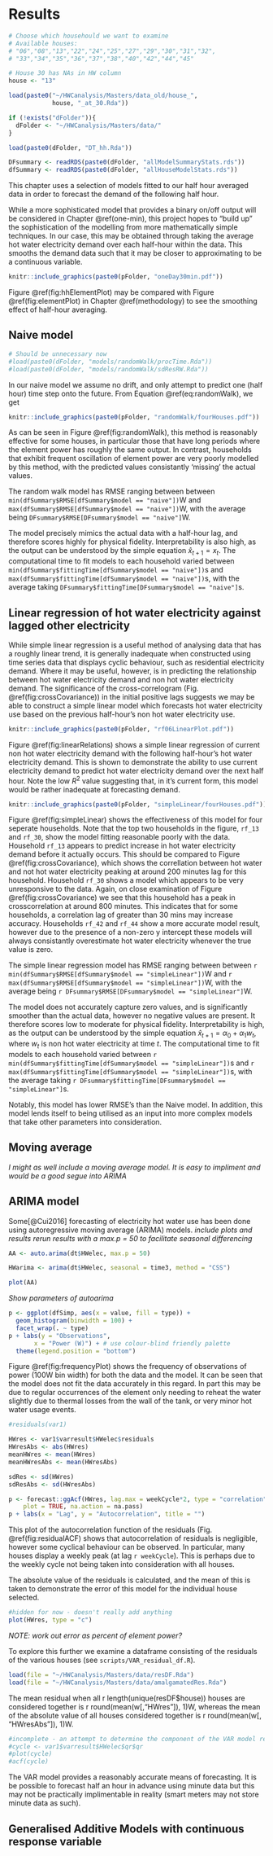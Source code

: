 # Results {#results}
<!--
```r
knitr::opts_chunk$set(echo=TRUE, engine.path = list(python = '/anaconda/bin/python'))
```
-->
```r
# Choose which househould we want to examine
# Available houses:
# "06","08","13","22","24","25","27","29","30","31","32",
# "33","34","35","36","37","38","40","42","44","45"

# House 30 has NAs in HW column
house <- "13"

load(paste0("~/HWCanalysis/Masters/data_old/house_",
            house, "_at_30.Rda"))

if (!exists("dFolder")){
  dFolder <- "~/HWCanalysis/Masters/data/" 
}

load(paste0(dFolder, "DT_hh.Rda"))

```

```r

DFsummary <- readRDS(paste0(dFolder, "allModelSummaryStats.rds"))
dfSummary <- readRDS(paste0(dFolder, "allHouseModelStats.rds"))
```
This chapter uses a selection of models fitted to our half hour averaged data in order to forecast the demand of the following half hour.

While a more sophisticated model that provides a binary on/off output will be considered in Chapter \@ref(one-min), this project hopes to "build up" the sophistication of the modelling from more mathematically simple techniques.
In our case, this may be obtained through taking the average hot water electricity demand over each half-hour within the data. This smooths the demand data such that it may be closer to approximating to be a continuous variable. 
```r
knitr::include_graphics(paste0(pFolder, "oneDay30min.pdf"))
```
Figure \@ref(fig:hhElementPlot) may be compared with Figure \@ref(fig:elementPlot) in Chapter \@ref(methodology) to see the smoothing effect of half-hour averaging.

## Naive model

```r
# Should be unnecessary now
#load(paste0(dFolder, "models/randomWalk/procTime.Rda"))
#load(paste0(dFolder, "models/randomWalk/sdResRW.Rda"))
```

In our naive model we assume no drift, and only attempt to predict one (half hour) time step onto the future. From Equation \@ref(eq:randomWalk), we get 
\begin{equation}
\hat x_{t+1} = x_t .
\end{equation}

```r
knitr::include_graphics(paste0(pFolder, "randomWalk/fourHouses.pdf"))
```

As can be seen in Figure \@ref(fig:randomWalk), this method is reasonably effective for some houses, in particular those that have long periods where the element power has roughly the same output. In contrast, households that exhibit frequent oscillation of element power are very poorly modelled by this method, with the predicted values consistantly 'missing' the actual values.

The random walk model has RMSE ranging between between `min(dfSummary$RMSE[dfSummary$model == "naive"])`W and `max(dfSummary$RMSE[dfSummary$model == "naive"])`W, with the average being `DFsummary$RMSE[DFsummary$model == "naive"]`W.

The model precisely mimics the actual data with a half-hour lag, and therefore scores highly for physical fidelity. Interpretability is also high, as the output can be understood by the simple equation $\hat x_{t+1} = x_t$. The computational time to fit models to each household varied between `min(dfSummary$fittingTime[dfSummary$model == "naive"])`s and `max(dfSummary$fittingTime[dfSummary$model == "naive"])`s, with the average taking `DFsummary$fittingTime[DFsummary$model == "naive"]`s.

## Linear regression of hot water electricity against lagged other electricity

While simple linear regression is a useful method of analysing data that has a roughly linear trend, it is generally inadequate when constructed using time series data that displays cyclic behaviour, such as residential electricity demand.
Where it may be useful, however, is in predicting the relationship between hot water electricity demand and non hot water electricity demand.
The significance of the cross-correlogram (Fig. \@ref(fig:crossCovariance)) in the initial positive lags suggests we may be able to construct a simple linear model which forecasts hot water electricity use based on the previous half-hour's non hot water electricity use.

```r
knitr::include_graphics(paste0(pFolder, "rf06LinearPlot.pdf"))
```

Figure \@ref(fig:linearRelations) shows a simple linear regression of current non hot water electricity demand with the following half-hour's hot water electricity demand. This is shown to demonstrate the ability to use current electricity demand to predict hot water electricity demand over the next half hour. Note the low $R^2$ value suggesting that, in it's current form, this model would be rather inadequate at forecasting demand.

```r
knitr::include_graphics(paste0(pFolder, "simpleLinear/fourHouses.pdf"))
```
Figure \@ref(fig:simpleLinear) shows the effectiveness of this model for four seperate households. Note that the top two households in the figure, `rf_13` and `rf_30`, show the model fitting reasonable poorly with the data. 
Household `rf_13` appears to predict increase in hot water electricity demand before it actually occurs. 
This should be compared to Figure \@ref(fig:crossCovariance), which shows the correllation between hot water and not hot water electricity peaking at around 200 minutes lag for this household.
Household `rf_30` shows a model which appears to be very unresponsive to the data. Again, on close examination of Figure \@ref(fig:crossCovariance) we see that this household has a peak in crosscorrelation at around 800 minutes. 
This indicates that for some households, a correlation lag of greater than 30 mins may increase accuracy. 
Households `rf_42` and `rf_44` show a more accurate model result, however due to the presence of a non-zero y intercept these models will always consistantly overestimate hot water electricity whenever the true value is zero.

The simple linear regression model has RMSE ranging between between `r min(dfSummary$RMSE[dfSummary$model == "simpleLinear"])`W and `r max(dfSummary$RMSE[dfSummary$model == "simpleLinear"])`W, with the average being `r DFsummary$RMSE[DFsummary$model == "simpleLinear"]`W.

The model does not accurately capture zero values, and is significantly smoother than the actual data, however no negative values are present. It therefore scores low to moderate for physical fidelity. 
Interpretability is high, as the output can be understood by the simple equation $\hat x_{t+1} = \alpha_0 + \alpha_1 w_t$, where $w_t$ is non hot water electricity at time $t$.  The computational time to fit models to each household varied between `r min(dfSummary$fittingTime[dfSummary$model == "simpleLinear"])`s and `r max(dfSummary$fittingTime[dfSummary$model == "simpleLinear"])`s, with the average taking `r DFsummary$fittingTime[DFsummary$model == "simpleLinear"]`s.

Notably, this model has lower RMSE's than the Naive model.
In addition, this model lends itself to being utilised as an input into more complex models that take other parameters into consideration. 

## Moving average

_I might as well include a moving average model. It is easy to impliment and would be a good segue into ARIMA_ 

## ARIMA model

Some[@Cui2016] forecasting of electricity hot water use has been done using autoregressive moving average (ARIMA) models.
_include plots and results_
_rerun results with a max.p = 50 to facilitate seasonal differencing_

```r
AA <- auto.arima(dt$HWelec, max.p = 50)

HWarima <- arima(dt$HWelec, seasonal = time3, method = "CSS")

plot(AA)

```
_Show parameters of autoarima_


```r
p <- ggplot(dfSimp, aes(x = value, fill = type)) +
  geom_histogram(binwidth = 100) +
  facet_wrap(. ~ type)
p + labs(y = "Observations",
       x = "Power (W)") + # use colour-blind friendly palette
  theme(legend.position = "bottom")
```

Figure \@ref(fig:frequencyPlot) shows the frequency of observations of power (100W bin width) for both the data and the model.
It can be seen that the model does not fit the data accurately in this regard. In part this may be due to regular occurrences of the element only needing to reheat the water slightly due to thermal losses from the wall of the tank, or very minor hot water usage events.

```r
#residuals(var1)

HWres <- var1$varresult$HWelec$residuals
HWresAbs <- abs(HWres)
meanHWres <- mean(HWres)
meanHWresAbs <- mean(HWresAbs)

sdRes <- sd(HWres) 
sdResAbs <- sd(HWresAbs)
```

```r
p <- forecast::ggAcf(HWres, lag.max = weekCycle*2, type = "correlation",
    plot = TRUE, na.action = na.pass)
p + labs(x = "Lag", y = "Autocorrelation", title = "")
```

This plot of the autocorrelation function of the residuals (Fig. \@ref(fig:residualACF) shows that autocorrelation of residuals is negligible, however some cyclical behaviour can be observed. In particular, many houses display a weekly peak (at lag `r weekCycle`). This is perhaps due to the weekly cycle not being taken into consideration with all houses.

The absolute value of the residuals is calculated, and the mean of this is taken to demonstrate the error of this model for the individual house selected.

```r
#hidden for now - doesn't really add anything
plot(HWres, type = "c")
```

<!--
The mean value and standard deviation of the residual is r round(meanHWres, 1) W and  r round(sdRes, 1)  respectively, whereas the mean and standard deviation of the absolute value of the residual is  r round(meanHWresAbs, 1) W and  r round(sdResAbs, 1)  respectively. This suggests that while the VAR model residual at any one time for an individual house may be too large for accurate forecasting, the addition of more houses may significantly reduce this.
-->
_NOTE: work out error as percent of element power?_

To explore this further we examine a dataframe consisting of the residuals of the various houses (see `scripts/VAR_residual_df.R`). 

```r
load(file = "~/HWCanalysis/Masters/data/resDF.Rda")
load(file = "~/HWCanalysis/Masters/data/amalgamatedRes.Rda")
```

The mean residual when all r length(unique(resDF$house)) houses are considered together is r round(mean(w[,"HWres"]), 1)W, whereas the mean of the absolute value of all houses considered together is r round(mean(w[, "HWresAbs"]), 1)W.

```r
#incomplete - an attempt to determine the component of the VAR model responsible for cyclical effects
#cycle <- var1$varresult$HWelec$qr$qr
#plot(cycle)
#acf(cycle)
```
The VAR model provides a reasonably accurate means of forecasting. It is be possible to forecast half an hour in advance using minute data but this may not be practically implimentable in reality (smart meters may not store minute data as such).

## Generalised Additive Models with continuous response variable
